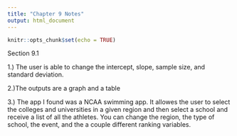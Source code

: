 ```yaml
---
title: "Chapter 9 Notes"
output: html_document
---
```


```r
knitr::opts_chunk$set(echo = TRUE)
```

Section 9.1

1.) The user is able to change the intercept, slope, sample size, and standard deviation.

2.)The outputs are a graph and a table

3.)
The app I found was a NCAA swimming app. It allowes the user to select the colleges and universities in a given region and then select a school and receive a list of all the athletes. You can change the region, the type of school, the event, and the a couple different ranking variables. 